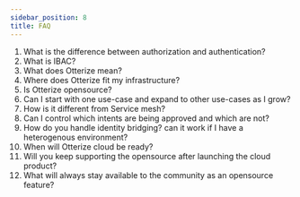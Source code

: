 ```yaml
---
sidebar_position: 8
title: FAQ
---
```


1. What is the difference between authorization and authentication?
2. What is IBAC?
3. What does Otterize mean?
4. Where does Otterize fit my infrastructure?
5. Is Otterize opensource?
6. Can I start with one use-case and expand to other use-cases as I grow?
7. How is it different from Service mesh?
8. Can I control which intents are being approved and which are not?
9. How do you handle identity bridging? can it work if I have a heterogenous environment?
10. When will Otterize cloud be ready?
11. Will you keep supporting the opensource after launching the cloud product?
12. What will always stay available to the community as an opensource feature?


